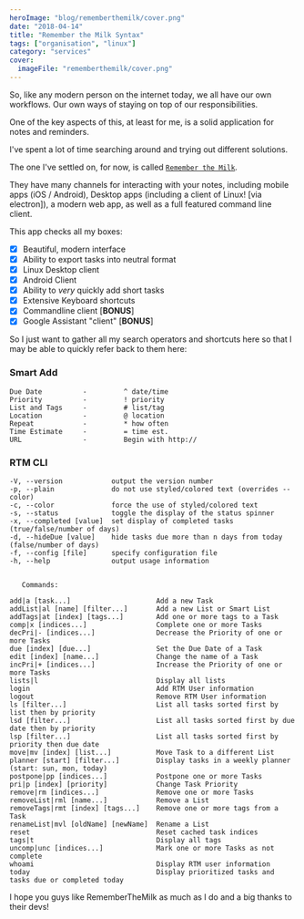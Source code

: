 ```yaml
---
heroImage: "blog/rememberthemilk/cover.png"
date: "2018-04-14"
title: "Remember the Milk Syntax"
tags: ["organisation", "linux"]
category: "services"
cover:
  imageFile: "rememberthemilk/cover.png"
---
```


So, like any modern person on the internet today, we all have our own workflows. Our own ways of staying on top of our responsibilities.

One of the key aspects of this, at least for me, is a solid application for notes and reminders.

I've spent a lot of time searching around and trying out different solutions.

The one I've settled on, for now, is called [`Remember the Milk`](https://rememberthemilk.com).

They have many channels for interacting with your notes, including mobile apps (iOS / Android), Desktop apps (including a client of Linux! [via electron]), a modern web app, as well as a full featured command line client.

This app checks all my boxes:

- [x] Beautiful, modern interface
- [x] Ability to export tasks into neutral format
- [x] Linux Desktop client
- [x] Android Client
- [x] Ability to _very_ quickly add short tasks
- [x] Extensive Keyboard shortcuts
- [x] Commandline client [**BONUS**]
- [x] Google Assistant "client" [**BONUS**]

So I just want to gather all my search operators and shortcuts here so that I may be able to quickly refer back to them here:

### Smart Add

```
Due Date          -         ^ date/time
Priority          -         ! priority
List and Tags     -         # list/tag
Location          -         @ location
Repeat            -         * how often
Time Estimate     -         = time est.
URL               -         Begin with http://
```

### RTM CLI

```
-V, --version            output the version number
-p, --plain              do not use styled/colored text (overrides --color)
-c, --color              force the use of styled/colored text
-s, --status             toggle the display of the status spinner
-x, --completed [value]  set display of completed tasks (true/false/number of days)
-d, --hideDue [value]    hide tasks due more than n days from today (false/number of days)
-f, --config [file]      specify configuration file
-h, --help               output usage information


   Commands:

add|a [task...]                     Add a new Task
addList|al [name] [filter...]       Add a new List or Smart List
addTags|at [index] [tags...]        Add one or more tags to a Task
comp|x [indices...]                 Complete one or more Tasks
decPri|- [indices...]               Decrease the Priority of one or more Tasks
due [index] [due...]                Set the Due Date of a Task
edit [index] [name...]              Change the name of a Task
incPri|+ [indices...]               Increase the Priority of one or more Tasks
lists|l                             Display all lists
login                               Add RTM User information
logout                              Remove RTM User information
ls [filter...]                      List all tasks sorted first by list then by priority
lsd [filter...]                     List all tasks sorted first by due date then by priority
lsp [filter...]                     List all tasks sorted first by priority then due date
move|mv [index] [list...]           Move Task to a different List
planner [start] [filter...]         Display tasks in a weekly planner (start: sun, mon, today)
postpone|pp [indices...]            Postpone one or more Tasks
pri|p [index] [priority]            Change Task Priority
remove|rm [indices...]              Remove one or more Tasks
removeList|rml [name...]            Remove a List
removeTags|rmt [index] [tags...]    Remove one or more tags from a Task
renameList|mvl [oldName] [newName]  Rename a List
reset                               Reset cached task indices
tags|t                              Display all tags
uncomp|unc [indices...]             Mark one or more Tasks as not complete
whoami                              Display RTM user information
today                               Display prioritized tasks and tasks due or completed today
```

I hope you guys like RememberTheMilk as much as I do and a big thanks to their devs!
